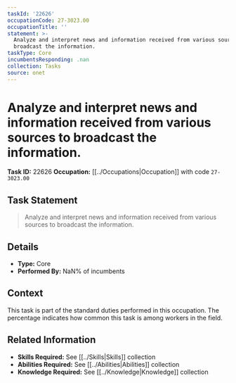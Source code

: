 ```yaml
---
taskId: '22626'
occupationCode: 27-3023.00
occupationTitle: ''
statement: >-
  Analyze and interpret news and information received from various sources to
  broadcast the information.
taskType: Core
incumbentsResponding: .nan
collection: Tasks
source: onet
---
```

# Analyze and interpret news and information received from various sources to broadcast the information.

**Task ID:** 22626
**Occupation:** [[../Occupations|Occupation]] with code `27-3023.00`

## Task Statement

> Analyze and interpret news and information received from various sources to broadcast the information.

## Details

- **Type:** Core
- **Performed By:** NaN% of incumbents

## Context

This task is part of the standard duties performed in this occupation. The percentage indicates how common this task is among workers in the field.

## Related Information

- **Skills Required:** See [[../Skills|Skills]] collection
- **Abilities Required:** See [[../Abilities|Abilities]] collection
- **Knowledge Required:** See [[../Knowledge|Knowledge]] collection
